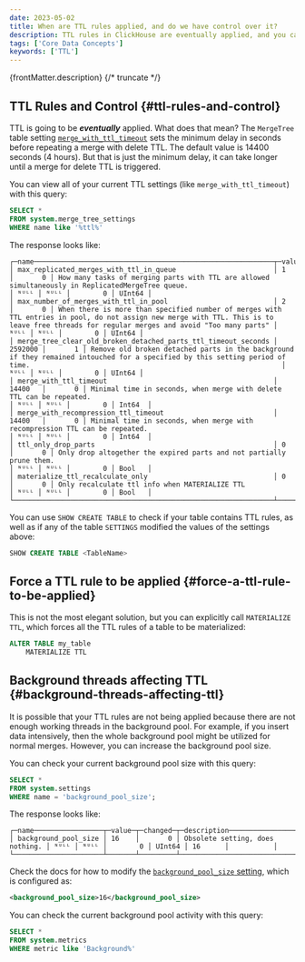 ```yaml
---
date: 2023-05-02
title: When are TTL rules applied, and do we have control over it?
description: TTL rules in ClickHouse are eventually applied, and you can control when they are executed using the `merge_with_ttl_timeout` setting. Learn how to force TTL application and manage background threads for TTL execution.
tags: ['Core Data Concepts']
keywords: ['TTL']
---
```


{frontMatter.description}
{/* truncate */}

## TTL Rules and Control {#ttl-rules-and-control}

TTL is going to be ***eventually*** applied. What does that mean? The `MergeTree` table setting [`merge_with_ttl_timeout`](https://clickhouse.com/docs/en/engines/table-engines/mergetree-family/mergetree#merge_with_ttl_timeout) sets the minimum delay in seconds before repeating a merge with delete TTL. The default value is 14400 seconds (4 hours). But that is just the minimum delay, it can take longer until a merge for delete TTL is triggered.

You can view all of your current TTL settings (like `merge_with_ttl_timeout`) with this query:

```sql
SELECT *
FROM system.merge_tree_settings
WHERE name like '%ttl%'
```

The response looks like:

```response
┌─name───────────────────────────────────────────────────────────┬─value───┬─changed─┬─description────────────────────────────────────────────────────────────────────────────────────────────────────────────────────────────────────────────────────────────────────────────────┬─min──┬─max──┬─readonly─┬─type───┐
│ max_replicated_merges_with_ttl_in_queue                        │ 1       │       0 │ How many tasks of merging parts with TTL are allowed simultaneously in ReplicatedMergeTree queue.                                                                                          │ ᴺᵁᴸᴸ │ ᴺᵁᴸᴸ │        0 │ UInt64 │
│ max_number_of_merges_with_ttl_in_pool                          │ 2       │       0 │ When there is more than specified number of merges with TTL entries in pool, do not assign new merge with TTL. This is to leave free threads for regular merges and avoid "Too many parts" │ ᴺᵁᴸᴸ │ ᴺᵁᴸᴸ │        0 │ UInt64 │
│ merge_tree_clear_old_broken_detached_parts_ttl_timeout_seconds │ 2592000 │       1 │ Remove old broken detached parts in the background if they remained intouched for a specified by this setting period of time.                                                              │ ᴺᵁᴸᴸ │ ᴺᵁᴸᴸ │        0 │ UInt64 │
│ merge_with_ttl_timeout                                         │ 14400   │       0 │ Minimal time in seconds, when merge with delete TTL can be repeated.                                                                                                                       │ ᴺᵁᴸᴸ │ ᴺᵁᴸᴸ │        0 │ Int64  │
│ merge_with_recompression_ttl_timeout                           │ 14400   │       0 │ Minimal time in seconds, when merge with recompression TTL can be repeated.                                                                                                                │ ᴺᵁᴸᴸ │ ᴺᵁᴸᴸ │        0 │ Int64  │
│ ttl_only_drop_parts                                            │ 0       │       0 │ Only drop altogether the expired parts and not partially prune them.                                                                                                                       │ ᴺᵁᴸᴸ │ ᴺᵁᴸᴸ │        0 │ Bool   │
│ materialize_ttl_recalculate_only                               │ 0       │       0 │ Only recalculate ttl info when MATERIALIZE TTL                                                                                                                                             │ ᴺᵁᴸᴸ │ ᴺᵁᴸᴸ │        0 │ Bool   │
└────────────────────────────────────────────────────────────────┴─────────┴─────────┴────────────────────────────────────────────────────────────────────────────────────────────────────────────────────────────────────────────────────────────────────────────────────────────┴──────┴──────┴──────────┴────────┘
```

You can use `SHOW CREATE TABLE` to check if your table contains TTL rules, as well as if any of the table `SETTINGS` modified the values of the settings above:

```sql
SHOW CREATE TABLE <TableName>
```

## Force a TTL rule to be applied {#force-a-ttl-rule-to-be-applied}

This is not the most elegant solution, but you can explicitly call `MATERIALIZE TTL`, which forces all the TTL rules of a table to be materialized:

```sql
ALTER TABLE my_table
    MATERIALIZE TTL
```

## Background threads affecting TTL {#background-threads-affecting-ttl}

It is possible that your TTL rules are not being applied because there are not enough working threads in the background pool. For example, if you insert data intensively, then the whole background pool might be utilized for normal merges. However, you can increase the background pool size.

You can check your current background pool size with this query:

```sql
SELECT *
FROM system.settings
WHERE name = 'background_pool_size';
```

The response looks like:

```response
┌─name─────────────────┬─value─┬─changed─┬─description─────────────────────┬─min──┬─max──┬─readonly─┬─type───┬─default─┬─alias_for─┐
│ background_pool_size │ 16    │       0 │ Obsolete setting, does nothing. │ ᴺᵁᴸᴸ │ ᴺᵁᴸᴸ │        0 │ UInt64 │ 16      │           │
└──────────────────────┴───────┴─────────┴─────────────────────────────────┴──────┴──────┴──────────┴────────┴─────────┴───────────┘
```

Check the docs for how to modify the [`background_pool_size` setting](https://clickhouse.com/docs/en/operations/server-configuration-parameters/settings#background_pool_size), which is configured as:

```xml
<background_pool_size>16</background_pool_size>
```

You can check the current background pool activity with this query:

```sql
SELECT *
FROM system.metrics
WHERE metric like 'Background%'
```
